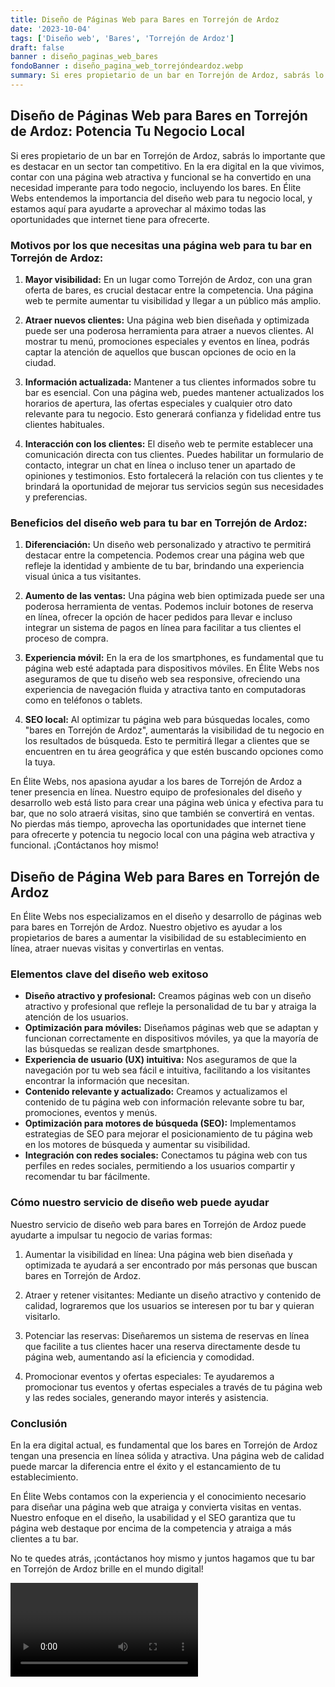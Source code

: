 ```yaml
---
title: Diseño de Páginas Web para Bares en Torrejón de Ardoz
date: '2023-10-04'
tags: ['Diseño web', 'Bares', 'Torrejón de Ardoz']
draft: false
banner : diseño_paginas_web_bares
fondoBanner : diseño_pagina_web_torrejóndeardoz.webp
summary: Si eres propietario de un bar en Torrejón de Ardoz, sabrás lo importante que es destacar en un sector tan competitivo. En la era digital en la que vivimos, contar con una página web atractiva y funcional se ha convertido en una necesidad imperante para todo negocio, incluyendo los bares. En Élite Webs entendemos la importancia del diseño web para tu negocio local, y estamos aquí para ayudarte a aprovechar al máximo todas las oportunidades que internet tiene para ofrecerte.
---
```


## Diseño de Páginas Web para Bares en Torrejón de Ardoz: Potencia Tu Negocio Local

Si eres propietario de un bar en Torrejón de Ardoz, sabrás lo importante que es destacar en un sector tan competitivo. En la era digital en la que vivimos, contar con una página web atractiva y funcional se ha convertido en una necesidad imperante para todo negocio, incluyendo los bares. En Élite Webs entendemos la importancia del diseño web para tu negocio local, y estamos aquí para ayudarte a aprovechar al máximo todas las oportunidades que internet tiene para ofrecerte.

### Motivos por los que necesitas una página web para tu bar en Torrejón de Ardoz:

1. **Mayor visibilidad:** En un lugar como Torrejón de Ardoz, con una gran oferta de bares, es crucial destacar entre la competencia. Una página web te permite aumentar tu visibilidad y llegar a un público más amplio.

2. **Atraer nuevos clientes:** Una página web bien diseñada y optimizada puede ser una poderosa herramienta para atraer a nuevos clientes. Al mostrar tu menú, promociones especiales y eventos en línea, podrás captar la atención de aquellos que buscan opciones de ocio en la ciudad.

3. **Información actualizada:** Mantener a tus clientes informados sobre tu bar es esencial. Con una página web, puedes mantener actualizados los horarios de apertura, las ofertas especiales y cualquier otro dato relevante para tu negocio. Esto generará confianza y fidelidad entre tus clientes habituales.

4. **Interacción con los clientes:** El diseño web te permite establecer una comunicación directa con tus clientes. Puedes habilitar un formulario de contacto, integrar un chat en línea o incluso tener un apartado de opiniones y testimonios. Esto fortalecerá la relación con tus clientes y te brindará la oportunidad de mejorar tus servicios según sus necesidades y preferencias.

### Beneficios del diseño web para tu bar en Torrejón de Ardoz:

1. **Diferenciación:** Un diseño web personalizado y atractivo te permitirá destacar entre la competencia. Podemos crear una página web que refleje la identidad y ambiente de tu bar, brindando una experiencia visual única a tus visitantes.

2. **Aumento de las ventas:** Una página web bien optimizada puede ser una poderosa herramienta de ventas. Podemos incluir botones de reserva en línea, ofrecer la opción de hacer pedidos para llevar e incluso integrar un sistema de pagos en línea para facilitar a tus clientes el proceso de compra.

3. **Experiencia móvil:** En la era de los smartphones, es fundamental que tu página web esté adaptada para dispositivos móviles. En Élite Webs nos aseguramos de que tu diseño web sea responsive, ofreciendo una experiencia de navegación fluida y atractiva tanto en computadoras como en teléfonos o tablets.

4. **SEO local:** Al optimizar tu página web para búsquedas locales, como "bares en Torrejón de Ardoz", aumentarás la visibilidad de tu negocio en los resultados de búsqueda. Esto te permitirá llegar a clientes que se encuentren en tu área geográfica y que estén buscando opciones como la tuya.

En Élite Webs, nos apasiona ayudar a los bares de Torrejón de Ardoz a tener presencia en línea. Nuestro equipo de profesionales del diseño y desarrollo web está listo para crear una página web única y efectiva para tu bar, que no solo atraerá visitas, sino que también se convertirá en ventas. No pierdas más tiempo, aprovecha las oportunidades que internet tiene para ofrecerte y potencia tu negocio local con una página web atractiva y funcional. ¡Contáctanos hoy mismo!

<GifSeo />

<Cta />

## Diseño de Página Web para Bares en Torrejón de Ardoz

En Élite Webs nos especializamos en el diseño y desarrollo de páginas web para bares en Torrejón de Ardoz. Nuestro objetivo es ayudar a los propietarios de bares a aumentar la visibilidad de su establecimiento en línea, atraer nuevas visitas y convertirlas en ventas.

### Elementos clave del diseño web exitoso

- **Diseño atractivo y profesional:** Creamos páginas web con un diseño atractivo y profesional que refleje la personalidad de tu bar y atraiga la atención de los usuarios.
- **Optimización para móviles:** Diseñamos páginas web que se adaptan y funcionan correctamente en dispositivos móviles, ya que la mayoría de las búsquedas se realizan desde smartphones.
- **Experiencia de usuario (UX) intuitiva:** Nos aseguramos de que la navegación por tu web sea fácil e intuitiva, facilitando a los visitantes encontrar la información que necesitan.
- **Contenido relevante y actualizado:** Creamos y actualizamos el contenido de tu página web con información relevante sobre tu bar, promociones, eventos y menús.
- **Optimización para motores de búsqueda (SEO):** Implementamos estrategias de SEO para mejorar el posicionamiento de tu página web en los motores de búsqueda y aumentar su visibilidad.
- **Integración con redes sociales:** Conectamos tu página web con tus perfiles en redes sociales, permitiendo a los usuarios compartir y recomendar tu bar fácilmente.

### Cómo nuestro servicio de diseño web puede ayudar

Nuestro servicio de diseño web para bares en Torrejón de Ardoz puede ayudarte a impulsar tu negocio de varias formas:

1. Aumentar la visibilidad en línea: Una página web bien diseñada y optimizada te ayudará a ser encontrado por más personas que buscan bares en Torrejón de Ardoz. 

2. Atraer y retener visitantes: Mediante un diseño atractivo y contenido de calidad, lograremos que los usuarios se interesen por tu bar y quieran visitarlo.

3. Potenciar las reservas: Diseñaremos un sistema de reservas en línea que facilite a tus clientes hacer una reserva directamente desde tu página web, aumentando así la eficiencia y comodidad.

4. Promocionar eventos y ofertas especiales: Te ayudaremos a promocionar tus eventos y ofertas especiales a través de tu página web y las redes sociales, generando mayor interés y asistencia.

### Conclusión

En la era digital actual, es fundamental que los bares en Torrejón de Ardoz tengan una presencia en línea sólida y atractiva. Una página web de calidad puede marcar la diferencia entre el éxito y el estancamiento de tu establecimiento.

En Élite Webs contamos con la experiencia y el conocimiento necesario para diseñar una página web que atraiga y convierta visitas en ventas. Nuestro enfoque en el diseño, la usabilidad y el SEO garantiza que tu página web destaque por encima de la competencia y atraiga a más clientes a tu bar.

No te quedes atrás, ¡contáctanos hoy mismo y juntos hagamos que tu bar en Torrejón de Ardoz brille en el mundo digital!

<Video />

<CtaBot job='Bares' city='Torrejón de Ardoz'/>

<Gmaps query='Torrejón de Ardoz+españa+maps' />